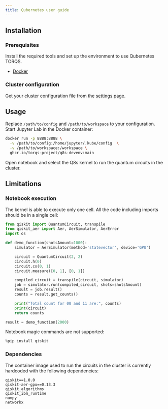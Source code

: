 ```yaml
---
title: Qubernetes user guide
---
```


## Installation

### Prerequisites

Install the required tools and set up the environment to use Qubernetes TORQS.

- [Docker](https://www.docker.com/get-started)

### Cluster configuration

Get your cluster configuration file from the [settings](/account/settings) page.

## Usage

Replace `/path/to/config` and `/path/to/workspace` to your configuration. Start Jupyter Lab in the Docker container:

```sh
docker run -p 8888:8888 \
  -v /path/to/config:/home/jupyter/.kube/config  \
  -v /path/to/workspace:/workspace \
  ghcr.io/torqs-project/q8s-devenv:main
```

Open notebook and select the Q8s kernel to run the quantum circuits in the cluster.

## Limitations

### Notebook execution

The kernel is able to execute only one cell. All the code including imports should be in a single cell:

```python
from qiskit import QuantumCircuit, transpile
from qiskit_aer import Aer, AerSimulator, AerError
import os

def demo_function(shotsAmount=1000):
    simulator = AerSimulator(method='statevector', device='GPU')

    circuit = QuantumCircuit(2, 2)
    circuit.h(0)
    circuit.cx(0, 1)
    circuit.measure([0, 1], [0, 1])

    compiled_circuit = transpile(circuit, simulator)
    job = simulator.run(compiled_circuit, shots=shotsAmount)
    result = job.result()
    counts = result.get_counts()

    print("Total count for 00 and 11 are:", counts)
    print(circuit)
    return counts

result = demo_function(2000)
```

Notebook magic commands are not supported:

```python
%pip install qiskit
```

### Dependencies

The container image used to run the circuits in the cluster is currently hardcoded with the following dependencies:

```
qiskit==1.0.0
qiskit-aer-gpu==0.13.3
qiskit_algorithms
qiskit_ibm_runtime
numpy
networkx
```
